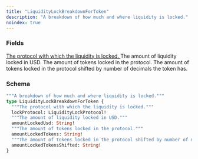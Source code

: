 ```yaml
---
title: "LiquidityLockBreakdownForToken"
description: "A breakdown of how much and where liquidity is locked."
noindex: true
---
```


### Fields

<a href="/api-reference/types/liquiditylockprotocol">
  <ResponseField name="lockProtocol" type="LiquidityLockProtocol!" required>
    The protocol with which the liquidity is locked.
  </ResponseField>
</a>

<ResponseField name="amountLockedUsd" type="String!" required>
  The amount of liquidity locked in USD.
</ResponseField>

<ResponseField name="amountLockedTokens" type="String!" required>
  The amount of tokens locked in the protocol.
</ResponseField>

<ResponseField name="amountLockedTokensShifted" type="String!" required>
  The amount of tokens locked in the protocol shifted by number of decimals the token has.
</ResponseField>

### Schema


```graphql 
"""A breakdown of how much and where liquidity is locked."""
type LiquidityLockBreakdownForToken {
  """The protocol with which the liquidity is locked."""
  lockProtocol: LiquidityLockProtocol!
  """The amount of liquidity locked in USD."""
  amountLockedUsd: String!
  """The amount of tokens locked in the protocol."""
  amountLockedTokens: String!
  """The amount of tokens locked in the protocol shifted by number of decimals the token has."""
  amountLockedTokensShifted: String!
}
```
